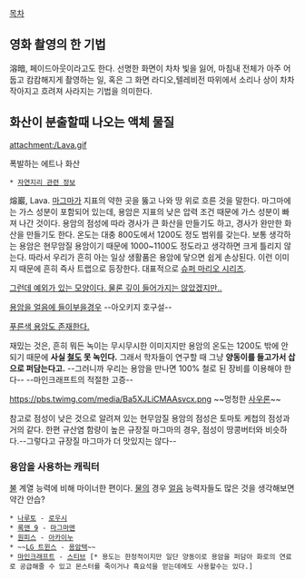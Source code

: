 [[목차]]

== 영화 촬영의 한 기법 ==
溶暗, 페이드아웃이라고도 한다. 선명한 화면이 차차 빛을 잃어, 마침내 전체가 아주 어둡고 캄캄해지게 촬영하는 일, 혹은 그 화면 라디오,텔레비전 따위에서 소리나 상이 차차 작아지고 흐려져 사라지는 기법을 의미한다.

== 화산이 분출할때 나오는 액체 물질 == 
attachment:/Lava.gif

폭발하는 에트나 화산

 * [[자연지리 관련 정보]] 

熔巖, Lava. [[마그마]]가 지표의 약한 곳을 뚫고 나와 땅 위로 흐른 것을 말한다. 마그마에는 가스 성분이 포함되어 있는데, 용암은 지표의 낮은 압력 조건 때문에 가스 성분이 빠져 나간 것이다. 용암의 점성에 따라 경사가 큰 화산을 만들기도 하고, 경사가 완만한 화산을 만들기도 한다. 온도는 대충 800도에서 1200도 정도 범위를 갖는다. 보통 생각하는 용암은 현무암질 용암이기 때문에 1000~1100도 정도라고 생각하면 크게 틀리지 않는다. 따라서 우리가 흔히 아는 일상 생활품은 용암에 닿으면 쉽게 손상된다. 이런 이미지 때문에 흔히 즉사 트랩으로 등장한다. 대표적으로 [[슈퍼 마리오 시리즈]].

[http://news.nate.com/view/20130716n04817?mid=n0507 그런데 예외가 있는 모양이다. 물론 깊이 들어가지는 않았겠지만..]

[http://tvple.com/117954 용암을 얼음에 들이부을경우] --아오키지 호구설--

[http://bbs2.ruliweb.daum.net/gaia/do/ruliweb/default/community/327/read?articleId=23997864&bbsId=G005&itemId=145&pageIndex=6 푸른색 용암도 존재한다.]

재밌는 것은, 흔히 뭐든 녹이는 무시무시한 이미지지만 용암의 온도는 1200도 밖에 안 되기 때문에 '''사실 [[철]]도 못 녹인다.''' 그래서 학자들이 연구할 때 그냥 '''양동이를 들고가서 삽으로 퍼담는다고.''' --그러니까 우리는 용암을 만나면 100% 철로 된 장비를 이용해야 한다-- --마인크래프트의 적절한 고증--

https://pbs.twimg.com/media/Ba5XJLiCMAAsvcx.png
~~멍청한 [[사우론]]~~

참고로 점성이 낮은 것으로 알려져 있는 현무암질 용암의 점성은 토마토 케첩의 점성과 거의 같다. 한편 규산염 함량이 높은 규장질 마그마의 경우, 점성이 땅콩버터와 비슷하다.--그렇다고 규장질 마그마가 더 맛있지는 않다--
=== 용암을 사용하는 캐릭터 ===
[[불]] 계열 능력에 비해 마이너한 편이다. [[물]]의 경우 [[얼음]] 능력자들도 많은 것을 생각해보면 약간 안습?

 * [[나루토]] - [[로우시]]
 * [[록맨 9]] - [[마그마맨]]
 * [[원피스]] - [[아카이누]]
 * ~~[[LG 트윈스]] - [[박용택|용암택]]~~
 * [[마인크래프트]] - [[스티브(마인크래프트)|스티브]] [* 용도는 한정적이지만 일단 양동이로 용암을 퍼담아 화로의 연료로 공급해줄 수 있고 몬스터를 죽이거나 흑요석을 얻는데에도 사용할수는 있다.]
